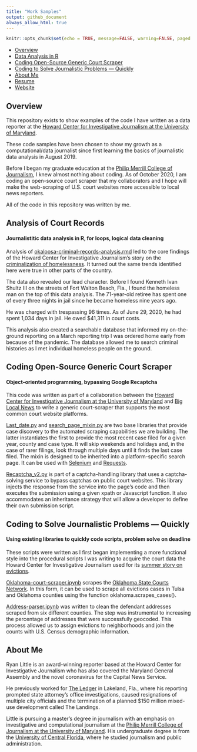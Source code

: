```yaml
---
title: "Work Samples"
output: github_document
always_allow_html: true
---
```

```r
knitr::opts_chunk$set(echo = TRUE, message=FALSE, warning=FALSE, paged.print=TRUE)
```

- [Overview](#overview)
- [Data Analysis in R](#data)
- [Coding Open-Source Generic Court Scraper](#object)
- [Coding to Solve Journalistic Problems — Quickly](#python)
- [About Me](#about)
- [Resume](https://media.journoportfolio.com/users/52314/uploads/f6e5aceb-1874-4e87-bac3-1b3536551b8b.pdf)
- [Website](https://www.ryanerinlittle.com)

## Overview

This repository exists to show examples of the code I have written as a data reporter at the [Howard Center for Investigative Journalism at the University of Maryland](https://merrill.umd. edu/about-merrill/signature-programs/the-howard-center-for-investigative-journalism/).

These code samples have been chosen to show my growth as a computational/data journalist since first learning the basics of journalistic data analysis in August 2019.

Before I began my graduate education at the [Philip Merrill College of Journalism](https://merrill.umd.edu/), I knew almost nothing about coding. As of October 2020, I am coding an open-source court scraper that my collaborators and I hope will make the web-scraping of U.S. court websites more accessible to local news reporters.

All of the code in this repository was written by me.

<a id="data"></a>

## Analysis of Court Records 
#### Journalistitic data analysis in R, for loops, logical data cleaning

Analysis of [okaloosa-criminal-records-analysis.rmd](https://github.com/ryanelittle/work_samples/blob/main/data-analysis-in-r/okaloosa-criminal-records-analysis.Rmd) led to the core findings of the Howard Center for Investigative Journalism's story on the [criminalization of homelessness](https://apnews.com/article/571a8646896ed0d12f3fe7ca3b1d064d). It turned out the same trends identified here were true in other parts of the country.

The data also revealed our lead character. Before I found Kenneth Ivan Shultz III on the streets of Fort Walton Beach, Fla., I found the homeless man on the top of this data analysis. The 71-year-old retiree has spent one of every three nights in jail since he became homeless nine years ago.

He was charged with trespassing 96 times. As of June 29, 2020, he had spent 1,034 days in jail. He owed $41,311 in court costs.

This analysis also created a searchable database that informed my on-the-ground reporting on a March reporting trip I was ordered home early from because of the pandemic. The database allowed me to search criminal histories as I met individual homeless people on the ground.

<a id="object"></a>

## Coding Open-Source Generic Court Scraper 
#### Object-oriented programming, bypassing Google Recaptcha
This code was written as part of a collaboration between the [Howard Center for Investigative Journalism at the University of Maryland](https://merrill.umd.edu/about-merrill/signature-programs/the-howard-center-for-investigative-journalism/) and [Big Local News](https://biglocalnews.org/#/login) to write a generic court-scraper that supports the most common court website platforms. 

[Last_date.py](https://github.com/ryanelittle/work_samples/blob/main/python-oop-coding/last_date.py) and [search_page_mixin.py](https://github.com/ryanelittle/work_samples/blob/main/python-oop-coding/search_page_mixin.py) are two base libraries that provide case discovery to the automated scraping capabilities we are building. The latter instantiates the first to provide the most recent case filed for a given year, county and case type. It will skip weekends and holidays and, in the case of rarer filings, look through multiple days until it finds the last case filed. The mixin is designed to be inherited into a platform-specific search page. It can be used with [Selenium](https://selenium-python.readthedocs.io/) and [Requests](https://requests.readthedocs.io/en/master/).

[Recaptcha_v2.py](https://github.com/ryanelittle/work_samples/blob/main/python-oop-coding/recaptcha_v2.py) is part of a captcha-handling library that uses a captcha-solving service to bypass captchas on public court websites. This library injects the response from the service into the page's code and then executes the submission using a given xpath or Javascript function. It also accommodates an inheritance strategy that will allow a developer to define their own submission script.

<a id="python"></a>

## Coding to Solve Journalistic Problems — Quickly
#### Using existing libraries to quickly code scripts, problem solve on deadline
These scripts were written as I first began implementing a more functional style into the procedural scripts I was writing to acquire the court data the Howard Center for Investigative Journalism used for its [summer story on evictions](https://www.usatoday.com/story/news/investigations/2020/09/02/cares-act-eviction-ban-confusion/5686217002/).

[Oklahoma-court-scraper.ipynb](https://github.com/ryanelittle/work_samples/blob/main/python-early-scripting/oklahoma-court-scraper.ipynb) scrapes the [Oklahoma State Courts Network](https://www.oscn.net/dockets/). In this form, it can be used to scrape all evictions cases in Tulsa and Oklahoma counties using the function oklahoma.scrapes_cases().

[Address-parser.ipynb](https://github.com/ryanelittle/work_samples/blob/main/python-early-scripting/address-parser.ipynb) was written to clean the defendant addresses scraped from six different counties. The step was instrumental to increasing the percentage of addresses that were successfully geocoded. This process allowed us to assign evictions to neighborhoods and join the counts with U.S. Census demographic information.

<a id="about"></a>

## About Me

Ryan Little is an award-winning reporter based at the Howard Center for Investigative Journalism who has also covered the Maryland General Assembly and the novel coronavirus for the Capital News Service. 

He previously worked for [The Ledger](https://www.theledger.com/) in Lakeland, Fla., where his reporting prompted state attorney's office investigations, caused resignations of multiple city officials and the termination of a planned $150 million mixed-use development called The Landings. 

Little is pursuing a master's degree in journalism with an emphasis on investigative and computational journalism at the [Philip Merrill College of Journalism at the University of Maryland](https://merrill.umd.edu/). His undergraduate degree is from the [University of Central Florida](https://communication.ucf.edu/), where he studied journalism and public administration.
